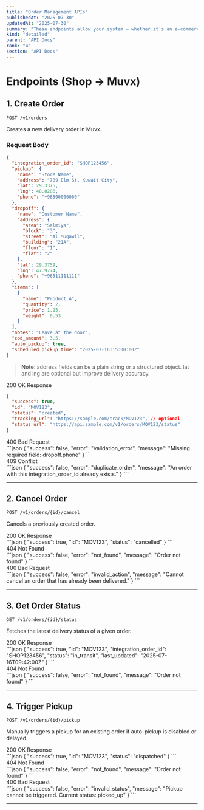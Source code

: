 ```yaml
---
title: "Order Management APIs"
publishedAt: "2025-07-30"
updatedAt: "2025-07-30"
summary: "These endpoints allow your system — whether it’s an e-commerce platform, restaurant app, or any custom backend — to create, update, and track delivery orders via Muvx."
kind: "detailed"
parent: "API Docs"
rank: "4"
section: "API Docs"
---
```


# Endpoints (Shop → Muvx)

## 1. Create Order

`POST /v1/orders`

Creates a new delivery order in Muvx.

### Request Body

```json
{
  "integration_order_id": "SHOP123456",
  "pickup": {
    "name": "Store Name",
    "address": "789 Elm St, Kuwait City",
    "lat": 29.3375,
    "lng": 48.0286,
    "phone": "+96500000000"
  },
  "dropoff": {
    "name": "Customer Name",
    "address": {
      "area": "Salmiya",
      "block": "3",
      "street": "Al Muqawil",
      "building": "21A",
      "floor": "1",
      "flat": "2"
    },
    "lat": 29.3759,
    "lng": 47.9774,
    "phone": "+96511111111"
  },
  "items": [
    {
      "name": "Product A",
      "quantity": 2,
      "price": 1.25,
      "weight": 0.53
    }
  ],
  "notes": "Leave at the door",
  "cod_amount": 3.5,
  "auto_pickup": true,
  "scheduled_pickup_time": "2025-07-16T15:00:00Z"
}
```

> **Note**: address fields can be a plain string or a structured object. lat and lng are optional but improve delivery accuracy.

<div className="inline-block bg-green-100 text-green-800 text-sm font-semibold px-3 py-0 rounded">
  200 OK Response
</div>

```json
{
  "success": true,
  "id": "MOV123",
  "status": "created",
  "tracking_url": "https://sample.com/track/MOV123", // optional
  "status_url": "https://api.sample.com/v1/orders/MOV123/status"
}
```

<div className="inline-block bg-red-100 text-red-800 text-sm font-semibold px-3 py-0 rounded">
  400 Bad Request
</div>
```json
{
  "success": false,
  "error": "validation_error",
  "message": "Missing required field: dropoff.phone"
}
```

<div className="inline-block bg-yellow-100 text-yellow-800 text-sm font-semibold px-3 py-0 rounded">
  409 Conflict
</div>
```json
{
  "success": false,
  "error": "duplicate_order",
  "message": "An order with this integration_order_id already exists."
}
```

---

## 2. Cancel Order

`POST /v1/orders/{id}/cancel`

Cancels a previously created order.

<div className="inline-block bg-green-100 text-green-800 text-sm font-semibold px-3 py-0 rounded">
  200 OK Response
</div>
```json
{
  "success": true,
  "id": "MOV123",
  "status": "cancelled"
}
```

<div className="inline-block bg-gray-100 text-gray-800 text-sm font-semibold px-3 py-0 rounded">
  404 Not Found
</div>
```json
{
  "success": false,
  "error": "not_found",
  "message": "Order not found"
}
```

<div className="inline-block bg-red-100 text-red-800 text-sm font-semibold px-3 py-0 rounded">
  400 Bad Request
</div>
```json
{
  "success": false,
  "error": "invalid_action",
  "message": "Cannot cancel an order that has already been delivered."
}
```

---

## 3. Get Order Status

`GET /v1/orders/{id}/status`

Fetches the latest delivery status of a given order.

<div className="inline-block bg-green-100 text-green-800 text-sm font-semibold px-3 py-0 rounded">
  200 OK Response
</div>
```json
{
  "success": true,
  "id": "MOV123",
  "integration_order_id": "SHOP123456",
  "status": "in_transit",
  "last_updated": "2025-07-16T09:42:00Z"
}
```

<div className="inline-block bg-gray-100 text-gray-800 text-sm font-semibold px-3 py-0 rounded">
  404 Not Found
</div>
```json
{
  "success": false,
  "error": "not_found",
  "message": "Order not found"
}
```

---

## 4. Trigger Pickup

`POST /v1/orders/{id}/pickup`

Manually triggers a pickup for an existing order if auto-pickup is disabled or delayed.

<div className="inline-block bg-green-100 text-green-800 text-sm font-semibold px-3 py-0 rounded">
  200 OK Response
</div>
```json
{
  "success": true,
  "id": "MOV123",
  "status": "dispatched"
}
```

<div className="inline-block bg-gray-100 text-gray-800 text-sm font-semibold px-3 py-0 rounded">
  404 Not Found
</div>
```json
{
  "success": false,
  "error": "not_found",
  "message": "Order not found"
}
```

<div className="inline-block bg-red-100 text-red-800 text-sm font-semibold px-3 py-0 rounded">
  400 Bad Request
</div>
```json
{
  "success": false,
  "error": "invalid_status",
  "message": "Pickup cannot be triggered. Current status: picked_up"
}
```

---
